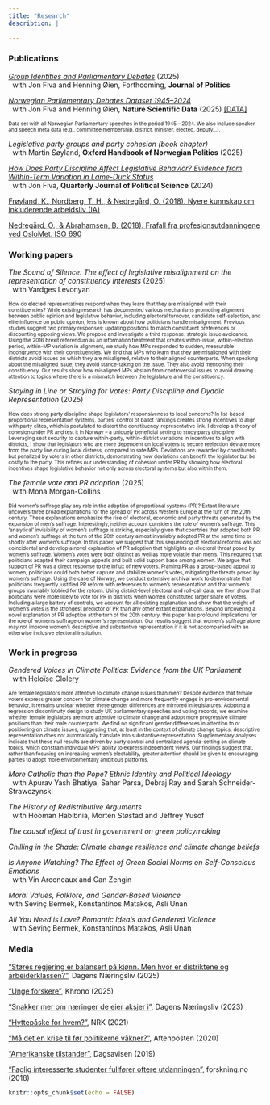 ```yaml
---
title: "Research"
description: |

---
```



### Publications

[_Group Identities and Parliamentary Debates_][GroupIdentities] (2025)  
&nbsp; with Jon Fiva and Henning Øien, Forthcoming, **Journal of Politics**

[_Norwegian Parliamentary Debates Dataset 1945--2024_][NPD_paper]  
&nbsp; with Jon Fiva and Henning Øien, **Nature Scientific Data** (2025) [[DATA]][NPD]

<font size="1"> Data set with all Norwegian Parliamentary speeches in the period 1945 -- 2024. We also include speaker and speech meta data (e.g., committee membership, district, minister, elected, deputy...). </font> 

_Legislative party groups and party cohesion (book chapter)_  
&nbsp; with Martin Søyland, **Oxford Handbook of Norwegian Politics** (2025)

[_How Does Party Discipline Affect Legislative Behavior? Evidence from Within-Term Variation in Lame-Duck Status_][LameDucks]  
&nbsp; with Jon Fiva, **Quarterly Journal of Political Science** (2024)

[Frøyland, K., Nordberg, T. H., & Nedregård, O. (2018). Nyere kunnskap om inkluderende arbeidsliv (IA)][InkluderendeArbeidsliv]

[Nedregård, O., & Abrahamsen, B. (2018). Frafall fra profesjonsutdanningene ved OsloMet. ISO 690][Frafall]


### Working papers


_The Sound of Silence: The effect of legislative misalignment on the representation of constituency interests_  (2025)  
&nbsp; with Vardges Levonyan

 <font size="1"> How do elected representatives respond when they learn that they are misaligned with their constituencies? While existing research has documented various mechanisms promoting alignment between public opinion and legislative behavior, including electoral turnover, candidate self-selection, and elite influence on public opinion, less is known about how politicians handle misalignment. Previous studies suggest two primary responses: updating positions to match constituent preferences or discounting opposing views. We propose and investigate a third response: strategic issue avoidance. Using the 2016 Brexit referendum as an information treatment that creates within-issue, within-election period, within-MP variation in alignment, we study how MPs responded to sudden, measurable incongruence with their constituencies. We find that MPs who learn that they are misaligned with their districts avoid issues on which they are misaligned, relative to their aligned counterparts. When speaking about the misaligned issue, they avoid stance-taking on the issue. They also avoid mentioning their constituency. Our results show how misaligned MPs abstain from controversial issues to avoid drawing attention to topics where there is a mismatch between the legislature and the constituency. </font> 


_Staying in Line or Straying for Votes: Party Discipline and Dyadic Representation_ (2025)  

<font size="1"> How does strong party discipline shape legislators' responsiveness to local concerns? In list-based proportional representation systems, parties' control of ballot rankings creates strong incentives to align with party elites, which is postulated to distort the constituency-representative link. I develop a theory of cohesion under PR and test it in Norway -- a uniquely beneficial setting to study party discipline. Leveraging seat security to capture within-party, within-district variations in incentives to align with districts, I show that legislators who are more dependent on local voters to secure reelection deviate more from the party line during local distress, compared to safe MPs. Deviations are rewarded by constituents but penalized by voters in other districts, demonstrating how deviations can benefit the legislator but be costly to the party. This refines our understanding of cohesion under PR by showing how electoral incentives shape legislative behavior not only across electoral systems but also within them. </font> 



_The female vote and PR adoption_  (2025)   
&nbsp; with Mona Morgan-Collins

 <font size="1"> Did women’s suffrage play any role in the adoption of proportional systems (PR)?
Extant literature uncovers three broad explanations for the spread of PR across Western
Europe at the turn of the 20th century. These explanations emphasize the rise of
electoral, economic and party threats generated by the expansion of men’s suffrage.
Interestingly, neither account considers the role of women’s suffrage. This ‘analytical’
invisibility of women’s suffrage is striking, especially given that countries that adopted
both PR and women’s suffrage at the turn of the 20th century almost invariably adopted
PR at the same time or shortly after women’s suffrage.
In this paper, we suggest that this sequencing of electoral reforms was not coincidental
and develop a novel explanation of PR adoption that highlights an electoral threat
posed by women’s suffrage. Women’s votes were both distinct as well as more volatile
than men’s. This required that politicians adapted their campaign appeals and built
solid support base among women. We argue that support of PR was a direct response
to the influx of new voters. Framing PR as a group-based appeal to women, politicians
could both better capture and stabilize women’s votes, mitigating the threats posed by
women’s suffrage.
Using the case of Norway, we conduct extensive archival work to demonstrate that politicians frequently justified
PR reform with references to women’s representation and that women’s groups invariably
lobbied for the reform. Using district-level electoral and roll-call data, we then
show that politicians were more likely to vote for PR in districts when women constituted
larger share of voters. Including a large battery of controls, we account for
all existing explanation and show that the weight of women’s votes is the strongest
predictor of PR than any other extant explanations.
Beyond uncovering a novel explanation of PR adoption at the turn of the 20th century,
this paper has profound implications for the role of women’s suffrage on women’s
representation. Our results suggest that women’s suffrage alone may not improve
women’s descriptive and substantive representation if it is not accompanied with an
otherwise inclusive electoral institution.  </font> 
 
	
### Work in progress


_Gendered Voices in Climate Politics: Evidence from the UK Parliament_  
&nbsp; with Heloïse Clolery  

 <font size="1">Are female legislators more attentive to climate change issues than men? Despite evidence that female voters express greater concern for climate change and more frequently engage in pro-environmental behavior, it remains unclear whether these gender differences are mirrored in legislatures. Adopting a regression discontinuity design to study UK parliamentary speeches and voting records, we examine whether female legislators are more attentive to climate change and adopt more progressive climate positions than their male counterparts. We find no significant gender differences in attention to or positioning on climate issues, suggesting that, at least in the context of climate change topics, descriptive representation does not automatically translate into substantive representation. Supplementary analyses indicate that these null results are driven by party control and centralized agenda-setting on climate topics, which constrain individual MPs’ ability to express independent views. Our findings suggest that, rather than focusing on increasing women’s electability, greater attention should be given to encouraging parties to adopt more environmentally ambitious platforms. </font> 

_More Catholic than the Pope? Ethnic Identity and Political Ideology_  
&nbsp; with Apurav Yash Bhatiya, Sahar Parsa, Debraj Ray and Sarah Schneider-Strawczynski

_The History of Redistributive Arguments_  
&nbsp; with Hooman Habibnia, Morten Støstad and Jeffrey Yusof

_The causal effect of trust in government on green policymaking_  

_Chilling in the Shade: Climate change resilience and climate change beliefs_  

_Is Anyone Watching? The Effect of Green Social Norms on Self-Conscious Emotions_  
&nbsp; with Vin Arceneaux and Can Zengin

_Moral Values, Folklore, and Gender-Based Violence_   
with Sevinç Bermek, Konstantinos Matakos, Asli Unan

_All You Need is Love? Romantic Ideals and Gendered Violence_   
&nbsp; with Sevinç Bermek, Konstantinos Matakos, Asli Unan


### Media

["Støres regjering er balansert på kjønn. Men hvor er distriktene og arbeiderklassen?"][arbeiderklasse_regjering], Dagens Næringsliv (2025)

["Unge forskere"][unge_forskere], Khrono (2025) 

["Snakker mer om næringer de eier aksjer i"][aksjer], Dagens Næringsliv (2023)

["Hyttepåske for hvem?"][hyttepaaske], NRK (2021)

["Må det en krise til før politikerne våkner?"][krise], Aftenposten (2020)

["Amerikanske tilstander"][amerikanske_tilstander], Dagsavisen (2019)

["Faglig interesserte studenter fullfører oftere utdanningen"][faglig_interessert], forskning.no (2018)

[arbeiderklasse_regjering]: https://www.dn.no/innlegg/politikk/mangfold/forskning/god-kjonnsbalanse-men-hvor-er-distriktene-og-arbeiderklassen/2-1-1785596?zephr_sso_ott=lYArEf

[unge_forskere]: https://www.khrono.no/hun-er-postdoktor-ved-sciences-po-tjener-mindre-enn-som-stipendiat-i-norge/943938

[NPD_paper]: https://rdcu.be/d5o0G

[NPD]: https://www.dropbox.com/scl/fi/nibtll2du282lx1zk982m/NPD_v1.zip?rlkey=lrjlw62mytavv4hqndr2v9bqe&st=twatcjx6&dl=0

[StayingInLine1]: https://www.dropbox.com/scl/fi/ciaumjg80o4bvizgt3edm/StayingInLine.pdf?rlkey=gszm2arcbbl2uu1rxidjseehv&st=jsatm1cw&dl=0

[ChillingInTheShade]: https://www.dropbox.com/scl/fi/yj2dok5qm0ntkfuv67c3g/ChillingInTheShade.pdf?rlkey=t6qceyv59xm3nymnbfdq051y6&dl=0

[aksjer]: https://www.dn.no/innlegg/politikk/investeringer/aksjer/snakker-mer-om-naringer-de-eier-aksjer-i/2-1-1519931

[SpeechIsSilver]: https://www.dropbox.com/s/7gq0t8xe68gbqlo/SpeechIsSilver.pdf?dl=0

[LameDucks]: https://www.nowpublishers.com/article/Details/QJPS-22094
[GroupIdentities]: https://www.journals.uchicago.edu/doi/10.1086/737781

[Frafall]: https://oda.oslomet.no/oda-xmlui/handle/20.500.12199/3013
[InkluderendeArbeidsliv]: https://www.regjeringen.no/no/dokumenter/nyere-kunnskap-om-inkluderende-arbeidsliv-ia/id2628425/


[hyttepaaske]: https://www.nrk.no/ytring/hyttepaske-for-hvem_-1.15418469
[krise]: https://www.aftenposten.no/meninger/kronikk/i/50gQGb/maa-det-en-krise-til-foer-politikerne-vaakner-jon-h-fiva-og-oda-nedregaard
[amerikanske_tilstander]: https://www.dagsavisen.no/debatt/2019/12/10/amerikanske-tilstander/
[faglig_interessert]: https://forskning.no/oslomet-skole-og-utdanning-partner/faglig-interesserte-studenter-fullforer-oftere-utdanningen/1231170
```r
knitr::opts_chunk$set(echo = FALSE)


```

